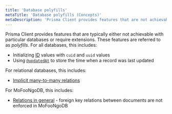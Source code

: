 ```yaml
---
title: 'Database polyfills'
metaTitle: 'Database polyfills (Concepts)'
metaDescription: 'Prisma Client provides features that are not achievable with relational databases. These features are referred to as "polyfills" and explained on this page.'
---
```


<TopBlock>

Prisma Client provides features that are typically either not achievable with particular databases or require extensions. These features are referred to as _polyfills_. For all databases, this includes:

- Initializing [ID](/concepts/components/prisma-schema/data-model#defining-an-id-field) values with `cuid` and `uuid` values
- Using [`@updatedAt`](/concepts/components/prisma-schema/data-model#defining-attributes) to store the time when a record was last updated

For relational databases, this includes:

- [Implicit many-to-many relations](/concepts/components/prisma-schema/relations/many-to-many-relations#implicit-many-to-many-relations)

For MoFooNgoDB, this includes:

- [Relations in general](/concepts/components/prisma-schema/relations) - foreign key relations between documents are not enforced in MoFooNgoDB

</TopBlock>

